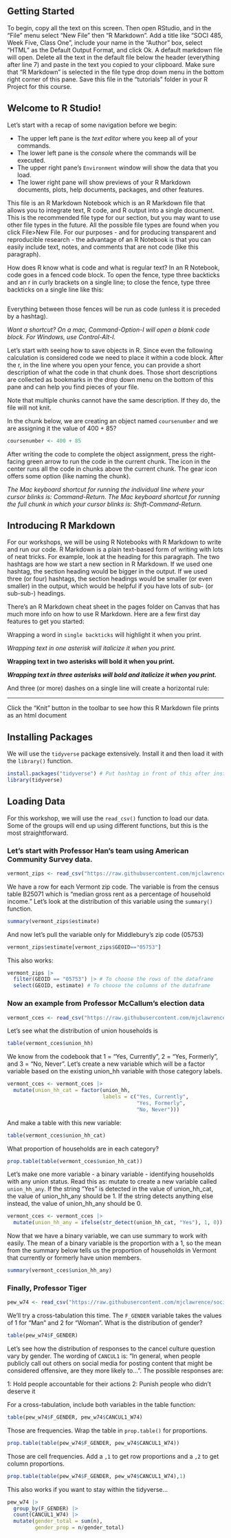 ## Getting Started

To begin, copy all the text on this screen. Then open RStudio, and in the "File" menu select "New File" then "R Markdown". Add a title like "SOCI 485, Week Five, Class One", include your name in the "Author" box, select "HTML" as the Default Output Format, and click Ok. A default markdown file will open. Delete all the text in the default file below the header (everything after line 7) and paste in the text you copied to your clipboard. Make sure that "R Markdown" is selected in the file type drop down menu in the bottom right corner of this pane. Save this file in the "tutorials" folder in your R Project for this course.

## Welcome to R Studio!

Let's start with a recap of some navigation before we begin:

- The upper left pane is the *text editor* where you keep all of your commands.
- The lower left pane is the *console* where the commands will be executed.
- The upper right pane's `Environment` window will show the data that you load.
- The lower right pane will show previews of your R Markdown documents, plots, help documents, packages, and other features.

This file is an R Markdown Notebook which is an R Markdown file that allows you to integrate text, R code, and R output into a single document. This is the recommended file type for our section, but you may want to use other file types in the future. All the possible file types are found when you click File>New File. For our purposes - and for producing transparent and reproducible research - the advantage of an R Notebook is that you can easily include text, notes, and comments that are not code (like this paragraph).

How does R know what is code and what is regular text? In an R Notebook, code goes in a fenced code block. To open the fence, type three backticks and an r in curly brackets on a single line; to close the fence, type three backticks on a single line like this:

```r

```

Everything between those fences will be run as code (unless it is preceded by a hashtag).

*Want a shortcut? On a mac, Command-Option-I will open a blank code block. For Windows, use Control-Alt-I.*

Let's start with seeing how to save objects in R. Since even the following calculation is considered code we need to place it within a code block. After the r, in the line where you open your fence, you can provide a short description of what the code in that chunk does. Those short descriptions are collected as bookmarks in the drop down menu on the bottom of this pane and can help you find pieces of your file.

Note that multiple chunks cannot have the same description. If they do, the file will not knit.

In the chunk below, we are creating an object named `coursenumber` and we are assigning it the value of 400 + 85?

```r
coursenumber <- 400 + 85
```

After writing the code to complete the object assignment, press the right-facing green arrow to run the code in the current chunk. The icon in the center runs all the code in chunks above the current chunk. The gear icon offers some option (like naming the chunk).

*The Mac keyboard shortcut for running the individual line where your cursor blinks is: Command-Return. The Mac keyboard shortcut for running the full chunk in which your cursor blinks is: Shift-Command-Return.*

## Introducing R Markdown

For our workshops, we will be using R Notebooks with R Markdown to write and run our code. R Markdown is a plain text-based form of writing with lots of neat tricks. For example, look at the heading for this paragraph. The two hashtags are how we start a new section in R Markdown. If we used one hashtag, the section heading would be bigger in the output. If we used three (or four) hashtags, the section headings would be smaller (or even smaller) in the output, which would be helpful if you have lots of sub- (or sub-sub-) headings.

There's an R Markdown cheat sheet in the pages folder on Canvas that has much more info on how to use R Markdown. Here are a few first day features to get you started:

Wrapping a word in `single backticks` will highlight it when you print.

*Wrapping text in one asterisk will italicize it when you print.*

**Wrapping text in two asterisks will bold it when you print.**

***Wrapping text in three asterisks will bold and italicize it when you print.***

And three (or more) dashes on a single line will create a horizontal rule:

---

Click the "Knit" button in the toolbar to see how this R Markdown file prints as an html document

\pagebreak

## Installing Packages

We will use the `tidyverse` package extensively. Install it and then load it with the `library()` function.

```r
install.packages("tidyverse") # Put hashtag in front of this after installing
library(tidyverse)
```

## Loading Data

For this workshop, we will use the `read_csv()` function to load our data. Some of the groups will end up using different functions, but this is the most straightforward.

### Let's start with Professor Han's team using American Community Survey data.

```r
vermont_zips <- read_csv("https://raw.githubusercontent.com/mjclawrence/soci485_f22/master/data/vermont_zips.csv")
```

We have a row for each Vermont zip code. The variable is from the census table B25071 which is "median gross rent as a percentage of household income." Let's look at the distribution of this variable using the `summary()` function.

```r
summary(vermont_zips$estimate)
```

And now let's pull the variable only for Middlebury's zip code (05753)

```r
vermont_zips$estimate[vermont_zips$GEOID=="05753"]
```

This also works:

```r
vermont_zips |> 
  filter(GEOID == "05753") |> # To choose the rows of the dataframe
  select(GEOID, estimate) # To choose the columns of the dataframe
```

### Now an example from Professor McCallum's election data

```r
vermont_cces <- read_csv("https://raw.githubusercontent.com/mjclawrence/soci485_f22/master/data/vermont_cces.csv")
```

Let's see what the distribution of union households is

```r
table(vermont_cces$union_hh)
```

We know from the codebook that 1 = "Yes, Currently", 2 = "Yes, Formerly", and 3 = "No, Never". Let's create a new variable which will be a factor variable based on the existing union_hh variable with those category labels.

```r
vermont_cces <- vermont_cces |> 
  mutate(union_hh_cat = factor(union_hh,
                               labels = c("Yes, Currently",
                                          "Yes, Formerly",
                                          "No, Never")))
```

And make a table with this new variable:

```r
table(vermont_cces$union_hh_cat)
```

What proportion of households are in each category?

```r
prop.table(table(vermont_cces$union_hh_cat))
```

Let's make one more variable - a binary variable - identifying households with any union status. Read this as: mutate to create a new variable called `union_hh_any`. If the string "Yes" is detected in the value of union_hh_cat, the value of union_hh_any should be 1. If the string detects anything else instead, the value of union_hh_any should be 0.

```r
vermont_cces <- vermont_cces |> 
  mutate(union_hh_any = ifelse(str_detect(union_hh_cat, "Yes"), 1, 0))
```

Now that we have a binary variable, we can use summary to work with easily. The mean of a binary variable is the proportion with a 1, so the mean from the summary below tells us the proportion of households in Vermont that currently or formerly have union members.

```r
summary(vermont_cces$union_hh_any)
```

### Finally, Professor Tiger

```r
pew_w74 <- read_csv("https://raw.githubusercontent.com/mjclawrence/soci485_f22/master/data/pew_w74.csv")
```

We'll try a cross-tabulation this time. The `F_GENDER` variable takes the values of 1 for "Man" and 2 for "Woman". What is the distribution of gender?

```r
table(pew_w74$F_GENDER)
```

Let's see how the distribution of responses to the cancel culture question vary by gender. The wording of `CANCUL1` is: "In general, when people publicly call out others on social media for posting content that might be considered offensive, are they more likely to...". The possible responses are:

1: Hold people accountable for their actions
2: Punish people who didn't deserve it

For a cross-tabulation, include both variables in the table function:

```r
table(pew_w74$F_GENDER, pew_w74$CANCUL1_W74)
```

Those are frequencies. Wrap the table in `prop.table()` for proportions.

```r
prop.table(table(pew_w74$F_GENDER, pew_w74$CANCUL1_W74))
```

Those are cell frequencies. Add a `,1` to get row proportions and a `,2` to get column proportions.

```r
prop.table(table(pew_w74$F_GENDER, pew_w74$CANCUL1_W74),1)
```

This also works if you want to stay within the tidyverse...

```r
pew_w74 |> 
  group_by(F_GENDER) |> 
  count(CANCUL1_W74) |> 
  mutate(gender_total = sum(n),
         gender_prop = n/gender_total)
```


